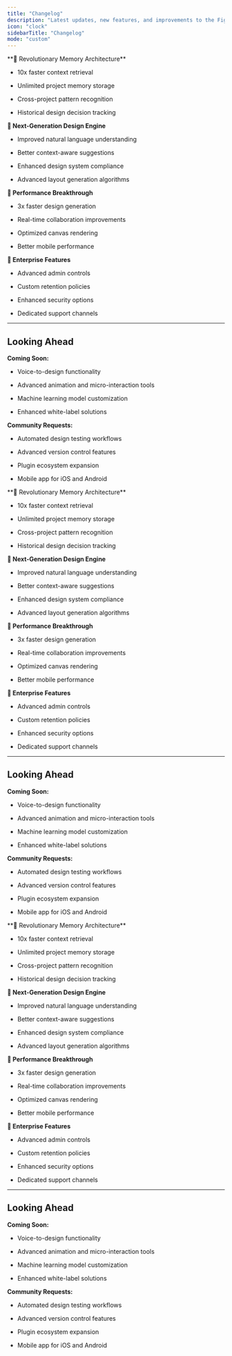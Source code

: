 ```yaml
---
title: "Changelog"
description: "Latest updates, new features, and improvements to the Figr platform."
icon: "clock"
sidebarTitle: "Changelog"
mode: "custom"
---
```


<Update label="09/26/2025" description>
  **🧠 Revolutionary Memory Architecture**

  - 10x faster context retrieval

  - Unlimited project memory storage

  - Cross-project pattern recognition

  - Historical design decision tracking

  **🎨 Next-Generation Design Engine**

  - Improved natural language understanding

  - Better context-aware suggestions

  - Enhanced design system compliance

  - Advanced layout generation algorithms

  **🚀 Performance Breakthrough**

  - 3x faster design generation

  - Real-time collaboration improvements

  - Optimized canvas rendering

  - Better mobile performance

  **💼 Enterprise Features**

  - Advanced admin controls

  - Custom retention policies

  - Enhanced security options

  - Dedicated support channels

  ---

  ## Looking Ahead

  **Coming Soon:**

  - Voice-to-design functionality

  - Advanced animation and micro-interaction tools

  - Machine learning model customization

  - Enhanced white-label solutions

  **Community Requests:**

  - Automated design testing workflows

  - Advanced version control features

  - Plugin ecosystem expansion

  - Mobile app for iOS and Android
</Update>

<Update label="asasasa">
  **🧠 Revolutionary Memory Architecture**

  - 10x faster context retrieval

  - Unlimited project memory storage

  - Cross-project pattern recognition

  - Historical design decision tracking

  **🎨 Next-Generation Design Engine**

  - Improved natural language understanding

  - Better context-aware suggestions

  - Enhanced design system compliance

  - Advanced layout generation algorithms

  **🚀 Performance Breakthrough**

  - 3x faster design generation

  - Real-time collaboration improvements

  - Optimized canvas rendering

  - Better mobile performance

  **💼 Enterprise Features**

  - Advanced admin controls

  - Custom retention policies

  - Enhanced security options

  - Dedicated support channels

  ---

  ## Looking Ahead

  **Coming Soon:**

  - Voice-to-design functionality

  - Advanced animation and micro-interaction tools

  - Machine learning model customization

  - Enhanced white-label solutions

  **Community Requests:**

  - Automated design testing workflows

  - Advanced version control features

  - Plugin ecosystem expansion

  - Mobile app for iOS and Android
</Update>

<Update label="hello">
  **🧠 Revolutionary Memory Architecture**

  - 10x faster context retrieval

  - Unlimited project memory storage

  - Cross-project pattern recognition

  - Historical design decision tracking

  **🎨 Next-Generation Design Engine**

  - Improved natural language understanding

  - Better context-aware suggestions

  - Enhanced design system compliance

  - Advanced layout generation algorithms

  **🚀 Performance Breakthrough**

  - 3x faster design generation

  - Real-time collaboration improvements

  - Optimized canvas rendering

  - Better mobile performance

  **💼 Enterprise Features**

  - Advanced admin controls

  - Custom retention policies

  - Enhanced security options

  - Dedicated support channels

  ---

  ## Looking Ahead

  **Coming Soon:**

  - Voice-to-design functionality

  - Advanced animation and micro-interaction tools

  - Machine learning model customization

  - Enhanced white-label solutions

  **Community Requests:**

  - Automated design testing workflows

  - Advanced version control features

  - Plugin ecosystem expansion

  - Mobile app for iOS and Android
</Update>